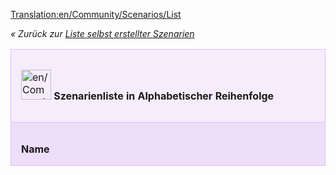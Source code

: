 [[Translation:en/Community/Scenarios/List]]
{{de/Übersetzung|Scenarios List|30}}


''« Zurück zur [[de/Community/Scenarios/Main Page|Liste selbst erstellter Szenarien]]''

{| cellspacing="3" class="mainpagetable" align="center" width="100%"
|- valign="top" 
|colspan="11" style="font-size: 100%; BACKGROUND-COLOR: #F5EDFC; border: 1px solid #E1BBFF; margin: 0; padding: 1em; text-align: left; width:14%"|[[File:en/Community/Scenarios/Scnlist-alphabetical.png|48px]] <font size="3">'''Szenarienliste in Alphabetischer Reihenfolge'''</font>
|-
|style="font-size: 100%; BACKGROUND-COLOR: #EDDEFA; border: 1px solid #E1BBFF; margin: 0; padding: 1em 1em 0em 1em; text-align: left;"|'''Name'''
|style="font-size: 100%; BACKGROUND-COLOR: #EDDEFA; border: 1px solid #E1BBFF; margin: 0; padding: 1em 1em 0em 1em; text-align: left;"|'''Beschreibung'''
|style="font-size: 100%; BACKGROUND-COLOR: #EDDEFA; border: 1px solid #E1BBFF; margin: 0; padding: 1em 1em 0em 1em; text-align: left;"|'''Schwierigkeit'''
|style="font-size: 100%; BACKGROUND-COLOR: #EDDEFA; border: 1px solid #E1BBFF; margin: 0; padding: 1em 1em 0em 1em; text-align: left;"|'''Klima'''
|style="font-size: 100%; BACKGROUND-COLOR: #EDDEFA; border: 1px solid #E1BBFF; margin: 0; padding: 1em 1em 0em 1em; text-align: left;"|'''Größe'''
|style="font-size: 100%; BACKGROUND-COLOR: #EDDEFA; border: 1px solid #E1BBFF; margin: 0; padding: 1em 1em 0em 1em; text-align: left;"|'''Landschaftstyp'''
|style="font-size: 100%; BACKGROUND-COLOR: #EDDEFA; border: 1px solid #E1BBFF; margin: 0; padding: 1em 1em 0em 1em; text-align: left;"|'''Städte'''
|style="font-size: 100%; BACKGROUND-COLOR: #EDDEFA; border: 1px solid #E1BBFF; margin: 0; padding: 1em 1em 0em 1em; text-align: left;"|'''Industrien'''
|style="font-size: 100%; BACKGROUND-COLOR: #EDDEFA; border: 1px solid #E1BBFF; margin: 0; padding: 1em 1em 0em 1em; text-align: left;"|'''Basierend auf der realen Welt'''
|style="font-size: 100%; BACKGROUND-COLOR: #EDDEFA; border: 1px solid #E1BBFF; margin: 0; padding: 1em 1em 0em 1em; text-align: left;"|'''OpenTTD-Version'''
|style="font-size: 100%; BACKGROUND-COLOR: #EDDEFA; border: 1px solid #E1BBFF; margin: 0; padding: 1em 1em 0em 1em; text-align: left;"|'''Autor'''

{{en/Community/Scenarios/ScenariosListRow|name=[[en/Community/Scenarios/(Don't) Hurt Your Eyes ;-)|(Don't) Hurt Your Eyes ;-)]]
|description=Eine Spielzeugland-Karte, die mit dem originalen TTD erstellt wurde.
|difficulty=[[de/Community/Scenarios/Szenarien nach Schwierigkeit - Normal|Normal]]
|setting=[[de/Community/Scenarios/Szenarien nach Klima - Spielzeugland|Spielzeugland]]
|size=[[en/Community/Scenarios/Size/256x256|256x256]]
|relief=[[en/Community/Scenarios/Relief/Flat|Flat]]
|towns=Normal 
|industries=[[en/Community/Scenarios/Industry Density/Normal|Normal]]
|realworld=no 
|version=any
|author=[[en/Sleepie|Sleepie]] 
}}

{{en/Community/Scenarios/ScenariosListRow|name=[[en/Community/Scenarios/A Mars Odyssey|A Mars Odyssey v0.5]]
|description=
|difficulty=[[de/Community/Scenarios/Szenarien nach Schwierigkeit - Einfach|Einfach]]
|setting=[[de/Community/Scenarios/Szenarien nach Klima - Speziell|Speziell (Mars)]]
|size=[[en/Community/Scenarios/Size/256x256|256x256]]
|relief=[[en/Community/Scenarios/Relief/Flat|Flat]]
|towns=Normal
|industries=[[en/Community/Scenarios/Industry Density/Normal|Normal]]
|realworld=no
|version=0.5.0
|author=Ominus
}}

{{en/Community/Scenarios/ScenariosListRow|name=[[en/Community/Scenarios/Alexander to Karthoum|Alexander to Karthoum]]
|description=Diese Karte basiert auf einer Höhenkarte des Nils.
|difficulty=[[de/Community/Scenarios/Szenarien nach Schwierigkeit - Normal|Normal]]
|setting=[[de/Community/Scenarios/Szenarien nach Klima - Sub-Tropisch|Sub-Tropisch]]
|size=[[en/Community/Scenarios/Size/512x2048|512x2048]]
|relief=[[en/Community/Scenarios/Relief/Flat|Flat]]
|towns=Normal
|industries=[[en/Community/Scenarios/Industry Density/Normal|Normal]]
|realworld=[[en/Community/Scenarios/Real World|The Nile from the delta to Karthoum]]
|version=0.5.0
|author=thebrightside
}}

{{en/Community/Scenarios/ScenariosListRow|name=[[en/Community/Scenarios/Europe|CarstsEuropeScenario]]
|description=Europa basierend auf NASA SRTM-Daten
|difficulty=[[de/Community/Scenarios/Szenarien nach Schwierigkeit - Normal|Normal]]
|setting=[[de/Community/Scenarios/Szenarien nach Klima - Gemäßigt|Gemäßigt]]
|size=[[en/Community/Scenarios/Size/2048x2048|2048x2048]]
|relief=[[en/Community/Scenarios/Mixed Relief Scenarios|Mixed]]
|towns=High
|industries=[[en/Community/Scenarios/Industry Density/High|High]]
|realworld=[[en/Community/Scenarios/Real World|Europe]]
|version=0.5.0
|author=[[en/CARST|CARST]]
}}

{{en/Community/Scenarios/ScenariosListRow|name=[[en/Community/Scenarios/CarstsMonsterScenario v3|CarstsMonsterScenario_v3]]
|description=Hunderte von Städten und Industrien
|difficulty=[[de/Community/Scenarios/Szenarien nach Schwierigkeit - Einfach|Einfach]]
|setting=[[de/Community/Scenarios/Szenarien nach Klima - Gemäßigt|Gemäßigt]]
|size=[[en/Community/Scenarios/Size/2048x2048|2048x2048]]
|relief=[[en/Community/Scenarios/Relief/Flat|Flat]]
|towns=High
|industries=[[en/Community/Scenarios/Industry Density/High|High]]
|realworld=no
|version=0.5.0
|author=[[en/CARST|CARST]]
}}

{{en/Community/Scenarios/ScenariosListRow|name=[[en/Community/Scenarios/CarstsTrainingScenario v3|CarstsTrainingScenario_v3]]
|description=Trainingskarte mit sechs Städten
|difficulty=[[de/Community/Scenarios/Szenarien nach Schwierigkeit - Einfach|Einfach]]
|setting=[[de/Community/Scenarios/Szenarien nach Klima - Gemäßigt|Gemäßigt]]
|size=[[en/Community/Scenarios/Size/256x256|256x256]]
|relief=[[en/Community/Scenarios/Relief/Very Flat|Very Flat]]
|towns=Low
|industries=[[en/Community/Scenarios/Industry Density/High|High]]
|realworld=no
|version=0.6.0
|author=[[en/CARST|CARST]]
}}

{{en/Community/Scenarios/ScenariosListRow|name=[[en/Community/Scenarios/CarstsWorldScenario|CarstsWorldScenario]]
|description=Der Planet Erde basierend auf Satellitendaten.
|difficulty=[[de/Community/Scenarios/Szenarien nach Schwierigkeit - Normal|Normal]]
|setting=[[de/Community/Scenarios/Szenarien nach Klima - Gemäßigt|Gemäßigt]]
|size=[[en/Community/Scenarios/Size/Other|8192x4096]]
|relief=[[en/Community/Scenarios/Mixed Relief Scenarios|Mixed]]
|towns=Normal
|industries=[[en/Community/Scenarios/Industry Density/Normal|Normal]]
|realworld=[[en/Community/Scenarios/Real World|Earth]]
|version=0.6.0
|author=[[en/CARST|CARST]]
}}

{{en/Community/Scenarios/ScenariosListRow|name=[[en/Community/Scenarios/Chatham Islands|Chatham Islands v0.5]]
|description=Neuseeland's [https://www.wikipedia.org/wiki/Chatham_Islands Chatham Islands]
|difficulty=[[de/Community/Scenarios/Szenarien nach Schwierigkeit - Normal|Normal]]
|setting=[[de/Community/Scenarios/Szenarien nach Klima - Sub-Tropisch|Sub-Tropisch]]
|size=[[en/Community/Scenarios/Size/1024x1024|1024x1024]]
|relief=[[en/Community/Scenarios/Relief/Hilly|Hilly]]
|towns=High
|industries=[[en/Community/Scenarios/Industry Density/High|High]]
|realworld=[[en/Community/Scenarios/Real World|Chatham Islands (Terrain only)]]
|version=0.5.0
|author=Ominus
}}

{{en/Community/Scenarios/ScenariosListRow|name=[[en/Community/Scenarios/Climb up the Mountains|Climb up the Mountains]]
|description=Erstellt mit dem originalen TTD
|difficulty=[[de/Community/Scenarios/Szenarien nach Schwierigkeit - Normal|Normal]]
|setting=[[de/Community/Scenarios/Szenarien nach Klima - Sub-Arktisch|Sub-Arktisch]]
|size=[[en/Community/Scenarios/Size/256x256|256x256]]
|relief=[[en/Community/Scenarios/Mixed Relief Scenarios|Mixed]]
|towns=Normal
|industries=[[en/Community/Scenarios/Industry Density/Normal|Normal]]
|realworld=no
|version=any
|author=[[en/Sleepie|Sleepie]]
}}

{{en/Community/Scenarios/ScenariosListRow|name=[[en/Community/Scenarios/Cuba|Cuba]]
|description=
|difficulty=[[de/Community/Scenarios/Szenarien nach Schwierigkeit - Normal|Normal]]
|setting=[[de/Community/Scenarios/Szenarien nach Klima - Sub-Tropisch|Sub-Tropisch]]
|size=[[en/Community/Scenarios/Size/1024x512|1024x512]]
|relief=[[en/Community/Scenarios/Mixed Relief Scenarios|Mixed]]
|towns=Normal
|industries=[[en/Community/Scenarios/Industry Density/Normal|Normal]]
|realworld=Yes
|version=0.6.0
|author=[[en/Pasisti|pasisti]]
}}

{{en/Community/Scenarios/ScenariosListRow|name=[[en/Community/Scenarios/Dale of Scandy|Dale of Scandy]]
|description=Eine sehr gute sub-arktische Karte
|difficulty=[[de/Community/Scenarios/Szenarien nach Schwierigkeit - Normal|Normal]]
|setting=[[de/Community/Scenarios/Szenarien nach Klima - Sub-Arktisch|Sub-Arktisch]]
|size=[[en/Community/Scenarios/Size/256x256|256x256]]
|relief=[[en/Community/Scenarios/Relief/Mountainous|Mountainous]]
|towns=Normal
|industries=[[en/Community/Scenarios/Industry Density/High|High]]
|realworld=no
|version=0.4.5
|author=George
}}

{{en/Community/Scenarios/ScenariosListRow|name=[[en/Community/Scenarios/Denmark|Denmark]]
|description=
|difficulty=[[de/Community/Scenarios/Szenarien nach Schwierigkeit - Normal|Normal]]
|setting=[[de/Community/Scenarios/Szenarien nach Klima - Gemäßigt|Gemäßigt]]
|size=[[en/Community/Scenarios/Size/1024x1024|1024x1024]]
|relief=[[en/Community/Scenarios/Relief/Flat|Flat]]
|towns=High
|industries=[[en/Community/Scenarios/Industry Density/Normal|Normal]]
|realworld=[[en/Community/Scenarios/Real World|Denmark]]
|version=0.5.1-RC2
|author=Kristian Rasmussen
}}

{{en/Community/Scenarios/ScenariosListRow|name=[[en/Community/Scenarios/Desert Tracking|Desert Tracking]]
|description=Eine lange Insel, [...] ein guter Platz, um das Bauen von Netzwerken zu üben
|difficulty=[[de/Community/Scenarios/Szenarien nach Schwierigkeit - Normal|Normal]]
|setting=[[de/Community/Scenarios/Szenarien nach Klima - Sub-Tropisch|Sub-Tropisch]]
|size=[[en/Community/Scenarios/Size/256x512|256x512]]
|relief=[[en/Community/Scenarios/Mixed Relief Scenarios|Mixed]]
|towns=Low (11)
|industries=[[en/Community/Scenarios/Industry Density/Normal|Normal]]
|realworld=no
|version=Nightly r10026
|author=Deep Blue
}}

{{en/Community/Scenarios/ScenariosListRow|name=[[en/Community/Scenarios/Echo|Echo]]
|description=zwei hauptsächlich subtropische Kontinente
|difficulty=[[de/Community/Scenarios/Szenarien nach Schwierigkeit - Normal|Normal]]
|setting=[[de/Community/Scenarios/Szenarien nach Klima - Sub-Tropisch|Sub-Tropisch]]
|size=[[en/Community/Scenarios/Size/256x256|256x256]]
|relief=[[en/Community/Scenarios/Relief/Hilly|Hilly]]
|towns=Normal
|industries=[[en/Community/Scenarios/Industry Density/Low|Low]]
|realworld=no
|version=0.4.5
|author=S. Morris (Jungle)
}}






{{en/Community/Scenarios/ScenariosListRow|name=[[en/Community/Scenarios/Flevoland|Flevoland]]
|description=Flevoland ist eine Provinz der Niederlanden und eines der berühmten Poldern. Die Deiche schützen die Städte und Dörfer von der Flut. Wenn ein Teil des Deichs entfernt wird, werden wirklich Dinge unter Wasser geraten. Das Szenario startet im Jahre 1984.
|difficulty=[[de/Community/Scenarios/Szenarien nach Schwierigkeit - Einfach|Einfach]]
|setting=[[de/Community/Scenarios/Szenarien nach Klima - Gemäßigt|Gemäßigt]]
|size=[[en/Community/Scenarios/Size/512x512|512x512]]
|relief=[[en/Community/Scenarios/Relief/Very Flat|Very Flat]]
|towns=Low
|industries=[[en/Community/Scenarios/Industry Density/Normal|Normal]]
|realworld=[[en/Community/Scenarios/Real World|Flevoland]]
|version=0.6.3
|author=[[en/PSVSupporter|PSVSupporter]]
}}









{{en/Community/Scenarios/ScenariosListRow|name=[[en/Community/Scenarios/Florida|Florida v0.1]]
|description=
|difficulty=[[de/Community/Scenarios/Szenarien nach Schwierigkeit - Einfach|Einfach]]
|setting=[[de/Community/Scenarios/Szenarien nach Klima - Gemäßigt|Gemäßigt]]
|size=[[en/Community/Scenarios/Size/512x512|512x512]]
|relief=[[en/Community/Scenarios/Relief/Very Flat|Very Flat]]
|towns=High
|industries=[[en/Community/Scenarios/Industry Density/Normal|Normal]]
|realworld=[[en/Community/Scenarios/Real World|Florida]]
|version=0.5.0
|author=James Kirk aka Carskick
}}

{{en/Community/Scenarios/ScenariosListRow|name=[[en/Fractal Landscape|Fractal Landscape]][[File:en/Community/Scenarios/Fractal Landscape ss1.png|128px]]
|description=
|difficulty=[[de/Community/Scenarios/Szenarien nach Schwierigkeit - Einfach|Einfach]]
|setting=[[de/Community/Scenarios/Szenarien nach Klima - Gemäßigt|Gemäßigt]]
|size=[[en/Community/Scenarios/Size/512x512|512x512]]
|relief=[[en/Community/Scenarios/Mixed Relief Scenarios|Mixed]]
|towns=Normal
|industries=[[en/Community/Scenarios/Industry Density/Normal|Normal]]
|realworld=no
|version=0.5.3
|author=CMG Lee
}}

{{en/Community/Scenarios/ScenariosListRow|name=[[en/Community/Scenarios/Get Your Ships|Get Your Ships!]]
|description=
|difficulty=[[de/Community/Scenarios/Szenarien nach Schwierigkeit - Schwierig|Schwierig]]
|setting=[[de/Community/Scenarios/Szenarien nach Klima - Gemäßigt|Gemäßigt]]
|size=[[en/Community/Scenarios/Size/128x512|512x128]]
|relief=[[en/Community/Scenarios/Mixed Relief Scenarios|Mixed]]
|towns=Low
|industries=[[en/Community/Scenarios/Industry Density/Low|Low]]
|realworld=no
|version=0.5.0
|author=[[en/ZxBiohazardZx|ZxBiohazardZx]]
}}

{{en/Community/Scenarios/ScenariosListRow|name=[[en/Community/Scenarios/Iceland|Iceland]]
|description=
|difficulty=[[de/Community/Scenarios/Szenarien nach Schwierigkeit - Normal|Normal]]
|setting=[[de/Community/Scenarios/Szenarien nach Klima - Sub-Arktisch|Sub-Arktisch]]
|size=[[en/Community/Scenarios/Size/512x512|512x512]]
|relief=[[en/Community/Scenarios/Relief/Hilly|Hilly]]
|towns=Low
|industries=[[en/Community/Scenarios/Industry Density/Low|Low]]
|realworld=[[en/Community/Scenarios/Real World|Iceland]]
|version=0.5.0
|author=Knartz
}}

{{en/Community/Scenarios/ScenariosListRow|name=[[en/Community/Scenarios/Islands|Islands]]
|description=
|difficulty=[[de/Community/Scenarios/Szenarien nach Schwierigkeit - Normal|Normal]]
|setting=[[de/Community/Scenarios/Szenarien nach Klima - Sub-Tropisch|Sub-Tropisch]]
|size=[[en/Community/Scenarios/Size/128x128|128x128]]
|relief=[[en/Community/Scenarios/Relief/Hilly|Hilly]]
|towns=Normal
|industries=[[en/Community/Scenarios/Industry Density/Normal|Normal]]
|realworld=no
|version=0.4.5
|author=Zimri
}}

{{en/Community/Scenarios/ScenariosListRow|name=[[en/Community/Scenarios/Italy|Italy Scenario v.035]]
|description=
|difficulty=[[de/Community/Scenarios/Szenarien nach Schwierigkeit - Einfach|Einfach]]
|setting=[[de/Community/Scenarios/Szenarien nach Klima - Gemäßigt|Gemäßigt]]
|size=[[en/Community/Scenarios/Size/2048x2048|2048x2048]]
|relief=[[en/Community/Scenarios/Mixed Relief Scenarios|Mixed]]
|towns=High
|industries=[[en/Community/Scenarios/Industry Density/High|High]]
|realworld=[[en/Community/Scenarios/Real World|Italy]]
|version=0.5.0-RC4
|author=Mikima
}}

{{en/Community/Scenarios/ScenariosListRow|name=[[en/Community/Scenarios/Jamaica|Jamaica]]
|description=großes Potential, um die ganze Insel zu nutzen
|difficulty=[[de/Community/Scenarios/Szenarien nach Schwierigkeit - Schwierig|Schwierig]]
|setting=[[de/Community/Scenarios/Szenarien nach Klima - Sub-Tropisch|Sub-Tropisch]]
|size=[[en/Community/Scenarios/Size/256x256|256x256]]
|relief=[[en/Community/Scenarios/Relief/Flat|Flat]]
|towns=Normal
|industries=[[en/Community/Scenarios/Industry Density/High|High]]
|realworld=[[en/Community/Scenarios/Real World|Jamaica]]
|version=0.5.2
|author=Luukland
}}

{{en/Community/Scenarios/ScenariosListRow|name=[[en/Community/Scenarios/Kloof|Kloof]]
|description=Eine Karte am höchsten Höhenniveau geteilt durch eine große Schlucht.
|difficulty=[[de/Community/Scenarios/Szenarien nach Schwierigkeit - Einfach|Einfach]]
|setting=[[de/Community/Scenarios/Szenarien nach Klima - Gemäßigt|Gemäßigt]]
|size=[[en/Community/Scenarios/Size/512x512|512x512]]
|relief=[[en/Community/Scenarios/Mixed Relief Scenarios|Mixed]]
|towns=High
|industries=[[en/Community/Scenarios/Industry Density/Normal|Normal]]
|realworld=no
|version=0.5.0
|author=thebrightside
}}

{{en/Community/Scenarios/ScenariosListRow|name=[[en/Community/Scenarios/Kritschgau|Kritschgau]]
|description=Eine Stadt mit 310 000 Einwohnern, die sich aus verschiedenen Bezirken, die mit Autobahnen verbunden sind, zusammensetzt.
|difficulty=[[de/Community/Scenarios/Szenarien nach Schwierigkeit - Normal|Normal]]
|setting=[[de/Community/Scenarios/Szenarien nach Klima - Gemäßigt|Gemäßigt]]
|size=[[en/Community/Scenarios/Size/256x256|256x256]]
|relief=[[en/Community/Scenarios/Relief/Flat|Flat]]
|towns=High
|industries=None
|realworld=No
|version=[[en/Archive/Community/Nightly build]] r14110 or newer
|author=[[en/Jupix|Jupix]]
}}

{{en/Community/Scenarios/ScenariosListRow|name=[[en/Community/Scenarios/Lakes|Lakes]]
|description=Eine Karte, die mit dem originalen TTD gemacht wurde
|difficulty=[[de/Community/Scenarios/Szenarien nach Schwierigkeit - Normal|Normal]]
|setting=[[de/Community/Scenarios/Szenarien nach Klima - Gemäßigt|Gemäßigt]]
|size=[[en/Community/Scenarios/Size/256x256|256x256]]
|relief=[[en/Community/Scenarios/Mixed Relief Scenarios|Mixed]]
|towns=Normal
|industries=[[en/Community/Scenarios/Industry Density/High|High]]
|realworld=no
|version=any
|author=[[en/Sleepie|Sleepie]]
}}

{{en/Community/Scenarios/ScenariosListRow|name=[[en/Community/Scenarios/Land of Floods|Land of Floods v0.5]]
|description=
|difficulty=[[de/Community/Scenarios/Szenarien nach Schwierigkeit - Normal|Normal]]
|setting=[[de/Community/Scenarios/Szenarien nach Klima - Gemäßigt|Gemäßigt]]
|size=[[en/Community/Scenarios/Size/256x256|256x256]]
|relief=[[en/Community/Scenarios/Relief/Very Flat|Very Flat]]
|towns=Normal
|industries=[[en/Community/Scenarios/Industry Density/Normal|Normal]]
|realworld=no
|version=0.5.0
|author=Ominus
}}

{{en/Community/Scenarios/ScenariosListRow|name=[[en/Community/Scenarios/Latvia|Latvia]]
|description= Eine Karte von Lettland und Teilen der Nachbarländer
|difficulty=[[de/Community/Scenarios/Szenarien nach Schwierigkeit - Normal|Normal]]
|setting=[[de/Community/Scenarios/Szenarien nach Klima - Gemäßigt|Gemäßigt]]
|size=[[en/Community/Scenarios/Size/512x512|512x512]]
|relief=[[en/Community/Scenarios/Mixed Relief Scenarios|Mixed]]
|towns=Normal
|industries=[[en/Community/Scenarios/Industry Density/Normal|Normal]]
|realworld=[[en/Community/Scenarios/Real World|Latvia]]
|version=0.6.0 beta3
|author=Pendrokar
}}

{{en/Community/Scenarios/ScenariosListRow|name=[[en/Community/Scenarios/Lithuania|Lithuania]]
|description= Eine Karte von Litauen und Teilen der Nachbarländer
|difficulty=[[de/Community/Scenarios/Szenarien nach Schwierigkeit - Normal|Normal]]
|setting=[[de/Community/Scenarios/Szenarien nach Klima - Gemäßigt|Gemäßigt]]
|size=[[en/Community/Scenarios/Size/512x512|512x512]]
|relief=[[en/Community/Scenarios/Mixed Relief Scenarios|Mixed]]
|towns=Normal
|industries=[[en/Community/Scenarios/Industry Density/Normal|Normal]]
|realworld=[[en/Community/Scenarios/Real World|Lithuania]]
|version=0.7.0
|author=carnifex, brisky
}}

{{en/Community/Scenarios/ScenariosListRow|name=[[en/Community/Scenarios/Malta|Malta]]
|description=Malta, Gozo und Comino basierend auf SRTM-3-Daten
|difficulty=[[de/Community/Scenarios/Szenarien nach Schwierigkeit - Einfach|Einfach]]
|setting=[[de/Community/Scenarios/Szenarien nach Klima - Sub-Tropisch|Sub-Tropisch]]
|size=[[en/Community/Scenarios/Size/512x1024|512x1024]]
|relief=[[en/Community/Scenarios/Relief/Hilly|Hilly]]
|towns=Normal
|industries=[[en/Community/Scenarios/Industry Density/Normal|Normal]]
|realworld=[[en/Community/Scenarios/Real World|Malta]]
|version=0.6.0-beta3
|author=[[en/Daisayah|Daisayah]]
}}

{{en/Community/Scenarios/ScenariosListRow|name=[[en/Community/Scenarios/New Zealand North Island|New Zealand North Island]]
|description=Die nördliche Insel von Neuseeland
|difficulty=[[de/Community/Scenarios/Szenarien nach Schwierigkeit - Normal|Normal]]
|setting=[[de/Community/Scenarios/Szenarien nach Klima - Gemäßigt|Gemäßigt]]
|size=[[en/Community/Scenarios/Size/2048x2048|2048x2048]]
|relief=[[en/Community/Scenarios/Mixed Relief Scenarios|Mixed]]
|towns=Low 
|industries=[[en/Community/Scenarios/Industry Density/Normal|Normal]]
|realworld=[[en/Community/Scenarios/Real World|New Zealand]]
|version=0.6.1-RC1
|author=sootynz
}}

{{en/Community/Scenarios/ScenariosListRow|name=[[en/Community/Scenarios/New Zealand South Island arctic|New Zealand South Island arctic]]
|description=Die südliche Insel von Neuseeland
|difficulty=[[de/Community/Scenarios/Szenarien nach Schwierigkeit - Normal|Normal]]
|setting=[[de/Community/Scenarios/Szenarien nach Klima - Sub-Arktisch|Sub-Arktisch]]
|size=[[en/Community/Scenarios/Size/1024x1024|1024x1024]]
|relief=[[en/Community/Scenarios/Mixed Relief Scenarios|Mixed]]
|towns=Normal 
|industries=[[en/Community/Scenarios/Industry Density/Normal|Normal]]
|realworld=[[en/Community/Scenarios/Real World|New Zealand]]
|version=0.6.1-RC1
|author=sootynz
}}

{{en/Community/Scenarios/ScenariosListRow|name=[[en/Community/Scenarios/Northumberland, England|Northumberland, England]]
|description=Eine Darstellung von Northumberland
|difficulty=[[de/Community/Scenarios/Szenarien nach Schwierigkeit - Normal|Normal]]
|setting=[[de/Community/Scenarios/Szenarien nach Klima - Gemäßigt|Gemäßigt]]
|size=[[en/Community/Scenarios/Size/1024x512|1024x512]]
|relief=[[en/Community/Scenarios/Mixed Relief Scenarios|Mixed]]
|towns=Low 
|industries=[[en/Community/Scenarios/Industry Density/Low|Low]]
|realworld=[[en/Community/Scenarios/Real World|England]]
|version=0.6.3
|author=Pete Loud
}}

{{en/Community/Scenarios/ScenariosListRow|name=[[en/Community/Scenarios/Snowy Highlands|Snowy Highlands v0.5]]
|description=
|difficulty=[[de/Community/Scenarios/Szenarien nach Schwierigkeit - Normal|Normal]]
|setting=[[de/Community/Scenarios/Szenarien nach Klima - Sub-Arktisch|Sub-Arktisch]]
|size=[[en/Community/Scenarios/Size/2048x2048|2048x2048]]
|relief=[[en/Community/Scenarios/Relief/Hilly|Hilly]]
|towns=Normal
|industries=[[en/Community/Scenarios/Industry Density/Normal|Normal]]
|realworld=no
|version=0.5.0-RC5
|author=[[en/Sleepie|Sleepie]]
}}

{{en/Community/Scenarios/ScenariosListRow|name=[[en/Community/Scenarios/South West France|South West France]]
|description=Der große Südwesten von Frankreich
|difficulty=[[de/Community/Scenarios/Szenarien nach Schwierigkeit - Normal|Normal]]
|setting=[[de/Community/Scenarios/Szenarien nach Klima - Gemäßigt|Gemäßigt]]
|size=[[en/Community/Scenarios/Size/512x512|512x512]]
|relief=[[en/Community/Scenarios/Mixed Relief Scenarios|Mixed]]
|towns=High
|industries=[[en/Community/Scenarios/Industry Density/Normal|Normal]]
|realworld=[[en/Community/Scenarios/Real World|South West, France]]
|version=0.7.0
|author=[[en/Piccolo|Piccolo]]
}}

{{en/Community/Scenarios/ScenariosListRow|name=[[en/Community/Scenarios/South Yorkshire|South Yorkshire]]
|description=Eine große, maßstabsgetreue Karte von South Yorkshire, England
|difficulty=[[de/Community/Scenarios/Szenarien nach Schwierigkeit - Normal|Normal]]
|setting=[[de/Community/Scenarios/Szenarien nach Klima - Gemäßigt|Gemäßigt]]
|size=[[en/Community/Scenarios/Size/512x512|512x512]]
|relief=[[en/Community/Scenarios/Mixed Relief Scenarios|Mixed]]
|towns=Normal 
|industries=[[en/Community/Scenarios/Industry Density/Normal|Normal]]
|realworld=[[en/Community/Scenarios/Real World|South Yorkshire]]
|version=nightly after 14462
|author=sootynz
}}

{{en/Community/Scenarios/ScenariosListRow|name=[[en/Community/Scenarios/Super Britania|Super Britania]]
|description=
|difficulty=[[de/Community/Scenarios/Szenarien nach Schwierigkeit - Normal|Normal]]
|setting=[[de/Community/Scenarios/Szenarien nach Klima - Gemäßigt|Gemäßigt]]
|size=[[en/Community/Scenarios/Size/256x256|256x256]]
|relief=[[en/Community/Scenarios/Relief/Flat|Flat]]
|towns=Normal
|industries=[[en/Community/Scenarios/Industry Density/Normal|Normal]]
|realworld=no
|version=0.4.5
|author=George
}}

{{en/Community/Scenarios/ScenariosListRow|name=[[en/Community/Scenarios/The Barrens|The Barrens]]
|description=
|difficulty=[[de/Community/Scenarios/Szenarien nach Schwierigkeit - Normal|Normal]]
|setting=[[de/Community/Scenarios/Szenarien nach Klima - Sub-Tropisch|Sub-Tropisch]]
|size=[[en/Community/Scenarios/Size/512x512|512x512]]
|relief=[[en/Community/Scenarios/Mixed Relief Scenarios|Mixed]]
|towns=Normal
|industries=[[en/Community/Scenarios/Industry Density/High|High]]
|realworld=no
|version=0.6.0-beta2
|author=[[en/Tirdun]]
}}

{{en/Community/Scenarios/ScenariosListRow|name=[[en/Community/Scenarios/The Isles|The Isles v1.1]]
|description=
|difficulty=[[de/Community/Scenarios/Szenarien nach Schwierigkeit - Normal|Normal]]
|setting=[[de/Community/Scenarios/Szenarien nach Klima - Sub-Tropisch|Sub-Tropisch]]
|size=[[en/Community/Scenarios/Size/1024x1024|1024x1024]]
|relief=[[en/Community/Scenarios/Relief/Flat|Flat]]
|towns=High
|industries=[[en/Community/Scenarios/Industry Density/Normal|Normal]]
|realworld=no
|version=0.4.8
|author=thebrightside
}}

{{en/Community/Scenarios/ScenariosListRow|name=[[en/Community/Scenarios/Toy Train|Toy Train]]
|description=
|difficulty=[[de/Community/Scenarios/Szenarien nach Schwierigkeit - Schwierig|Schwierig]]
|setting=[[de/Community/Scenarios/Szenarien nach Klima - Spielzeugland|Spielzeugland]]
|size=[[en/Community/Scenarios/Size/256x256|256x256]]
|relief=[[en/Community/Scenarios/Relief/Mountainous|Mountainous]]
|towns=Low
|industries=[[en/Community/Scenarios/Industry Density/Normal|Normal]]
|realworld=no
|version=0.4.5
|author=Purno
}}

{{en/Community/Scenarios/ScenariosListRow|name=[[en/Community/Scenarios/Tropical River|Tropical River]]
|description=
|difficulty=[[de/Community/Scenarios/Szenarien nach Schwierigkeit - Normal|Normal]]
|setting=[[de/Community/Scenarios/Szenarien nach Klima - Sub-Tropisch|Sub-Tropisch]]
|size=[[en/Community/Scenarios/Size/128x1024|128x1024]]
|relief=[[en/Community/Scenarios/Relief/Very Flat|Very Flat]]
|towns=Normal
|industries=[[en/Community/Scenarios/Industry Density/Normal|Normal]]
|realworld=no
|version=0.4.8
|author=Viole Falushe
}}

{{en/Community/Scenarios/ScenariosListRow|name=[[en/Community/Scenarios/United Kingdom|United Kingdom v1.0]]
|description=Basierend auf Reliefkarten der NASABased off height map data from NASA
|difficulty=[[de/Community/Scenarios/Szenarien nach Schwierigkeit - Einfach|Einfach]]
|setting=[[de/Community/Scenarios/Szenarien nach Klima - Gemäßigt|Gemäßigt]]
|size=[[en/Community/Scenarios/Size/2048x2048|2048x2048]]
|relief=[[en/Community/Scenarios/Mixed Relief Scenarios|Mixed]]
|towns=Normal
|industries=[[en/Community/Scenarios/Industry Density/High|High]]
|realworld=[[en/Community/Scenarios/Real World|United Kingdom]]
|version=0.5.0
|author=JonScaife
}}

{{en/Community/Scenarios/ScenariosListRow|name=[[en/Community/Scenarios/Verdant Islands|Verdant Islands]]
|description=
|difficulty=[[de/Community/Scenarios/Szenarien nach Schwierigkeit - Normal|Normal]]
|setting=[[de/Community/Scenarios/Szenarien nach Klima - Gemäßigt|Gemäßigt]]
|size=[[en/Community/Scenarios/Size/256x256|256x256]]
|relief=[[en/Community/Scenarios/Relief/Mountainous|Mountainous]]
|towns=Normal
|industries=[[en/Community/Scenarios/Industry Density/High|High]]
|realworld=no
|version=0.6.0-beta2
|author=[[en/Tirdun]]
}}

{{en/Community/Scenarios/ScenariosListRow|name=[[en/Community/Scenarios/Water and Mountains|Water and Mountains v1.0]]
|description=
|difficulty=[[de/Community/Scenarios/Szenarien nach Schwierigkeit - Normal|Normal]]
|setting=[[de/Community/Scenarios/Szenarien nach Klima - Gemäßigt|Gemäßigt]]
|size=[[en/Community/Scenarios/Size/512x512|512x512]]
|relief=[[en/Community/Scenarios/Relief/Hilly|Hilly]]
|towns=Low
|industries=[[en/Community/Scenarios/Industry Density/Low|Low]]
|realworld=no
|version=Nightly r8148 (0.6.x)
|author=[[en/Sleepie|Sleepie]]
}}

{{en/Community/Scenarios/ScenariosListRow|name=[[en/Community/Scenarios/Whistler|Whistler]]
|minimap=Scenario_whistler.gif
|screenshot=Scenario_whistler2.gif
|description=Eine kleine, spaßige und einfache Karte. Kannst du alles Transportieren? Startet am 1.1.2008
|difficulty=[[de/Community/Scenarios/Szenarien nach Schwierigkeit - Einfach|Einfach]]
|setting=[[de/Community/Scenarios/Szenarien nach Klima - Sub-Arktisch|Sub-Arktisch]]
|size=[[en/Community/Scenarios/Size/256x256|256x256]]
|relief=[[en/Community/Scenarios/Mixed Relief Scenarios|Mixed]]
|towns=Normal
|industries=[[en/Community/Scenarios/Industry Density/Normal|Normal]]
|realworld=No
|version=0.6.3
|author=[[en/Priski|Priski]]
}}
|}